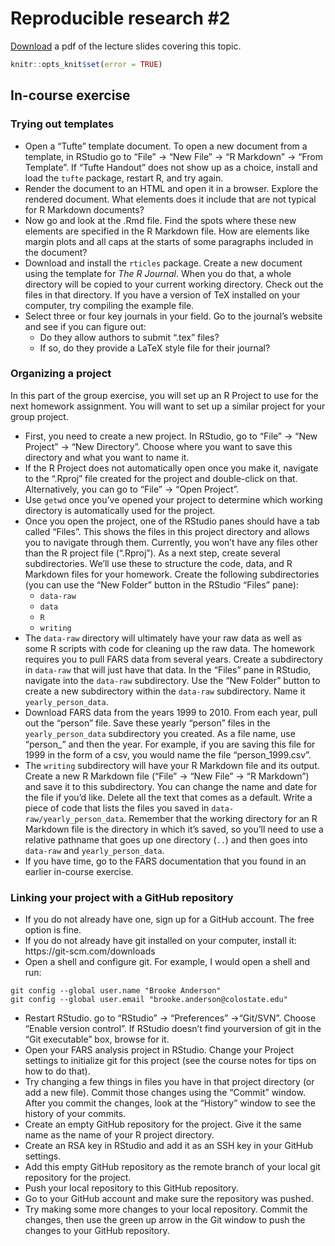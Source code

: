 # Reproducible research #2

[Download](https://github.com/geanders/RProgrammingForResearch/raw/master/slides/CourseNotes_Week9.pdf) a pdf of the lecture slides covering this topic.

```r
knitr::opts_knit$set(error = TRUE)
```

<!-- ## R Notebooks  -->

<!-- From RStudio's [article on R Notebooks](http://rmarkdown.rstudio.com/r_notebooks.html): -->

<!-- > "An R Notebook is an R Markdown document with chunks that can be executed independently and interactively, with output visible immediately beneath the input." -->

<!-- R Notebooks are a new feature. Right now, if you want to use them, you need to update to RStudio's Preview version. You can get that [here](https://www.rstudio.com/products/rstudio/download/preview/). -->

<!-- You can render an R Notebook document to a final, static version (e.g., pdf, Word, HTML) just like an R Markdown file.   -->

<!-- Therefore, you can use R Notebooks as an alternative to R Markdown, with the ability to try out and change chunks interactively as you write the document.  -->

<!-- You can open a new R Notebook file by going in RStudio to "File" -> "New File". In the Preview version of RStudio, there's an option there for "R Notebook".   -->

<!-- As with R Markdown files, when you choose to create a new R Notebook file, RStudio opens a skeleton file with some example text and formatting already in the file.   -->

<!-- The syntax is very similar to an R Markdown file, but the YAML now specifies:  -->

<!-- ``` -->
<!-- output: html_notebook -->
<!-- ``` -->

<!-- ## Templates -->


<!-- R Markdown **templates** can be used to change multiple elements of the style of a rendered document. You can think of these as being the document-level analog to the themes we've used with `ggplot` objects.   -->

<!-- To do this, some kind of style file is applied when rendering document. For HTML documents, Cascading Style Sheets (CSS) (`.css`) can be used to change the style of different elements. For pdf files, LaTeX package (style) files (`.sty`) are used.  -->

<!-- To open a new R Markdown file that uses a template, in RStudio, go to "File" -> "New File" -> "R Markdown" -> "From Template".  -->

<!-- Different templates come with different R packages. A couple of templates come with the `rmarkdown` package, which you likely already have.  -->

<!-- Many of these templates will only render to pdf.    -->

<!-- To render a pdf from R Markdown, you need to have a version of TeX installed on your computer. Like R, TeX is open source software. RStudio recommends the following installations by system: -->

<!-- - For Macs: MacTeX -->
<!-- - For PCs: MiKTeX -->

<!-- Links for installing both can be found at http://www.latex-project.org/ftp.html   -->

<!-- Current version of TeX: 3.14159265. -->

<!-- The `tufte` package has templates for creating handouts typeset like Edward Tufte's books.   -->

<!-- This package includes templates for creating both pdf and HTML documents in this style.   -->

<!-- The package includes special functions like `newthought`, special chunk options like `fig.fullwidth`, and special knitr engines like `marginfigure`. Special features available in the tufte template include:  -->

<!-- - Margin references -->
<!-- - Margin figures -->
<!-- - Side notes -->
<!-- - Full width figures -->

<!-- The `rticles` package has templates for several journals:  -->

<!-- - *Journal of Statistical Software*  -->
<!-- - *The R Journal* -->
<!-- - *Association for Computing Machinery* -->
<!-- - ACS publications (*Journal of the American Chemical Society*, *Environmental Science & Technology*)  -->
<!-- - Elsevier publications -->

<!-- Some of these templates create a whole directory, with several files besides the .Rmd file. For example, the template for *The R Journal* includes:  -->

<!-- - The R Markdown file in which you write your article -->
<!-- - "RJournal.sty": A LaTeX package (style) file specific to *The R Journal*. This file tells LaTeX how to render all the elements in your article in the style desired by this journal.  -->
<!-- - "RJreferences.bib": A BibTeX file, where you can save citation information for all references in your article. -->
<!-- - "Rlogo.png": An example figure (the R logo). -->

<!-- Once you render the R Markdown document from this template, you'll end up with some new files in the directory:  -->

<!-- - "[your file name].tex": A TeX file with the content from your R Markdown file. This will be "wrapped" with some additional formatting input to create "RJwrapper.tex". -->
<!-- - "RJwrapper.tex": A TeX file that includes both the content from your R Markdown file and additional formatting input. Typically, you will submit this file (along with the BibTeX, any figure and image files, and possibly the style file) to the journal. -->
<!-- - "RJwrapper.pdf": The rendered pdf file (what the published article would look like) -->

<!-- This template files will often require some syntax that looks more like LaTeX than Markdown.   -->

<!-- For example, for the template for *The R Journal*, you need to use `\citep{}` and `\citet{}` to include citations. These details will depend on the style file of the template.   -->

<!-- As a note, you can always use raw LaTeX in R Markdown documents, not just in documents you're creating with a template. You just need to be careful not to mix the two. For example, if you use a LaTeX environment to begin an itemized list (e.g., with `begin{itemize}`), you must start each item with `item`, not `-`.  -->

<!-- You can create your own template. You create it as part of a custom R package, and then will have access to the template once you've installed the package. This can be useful if you often write documents in a certain style, or if you ever work somewhere with certain formatting requirements for reports.   -->

<!-- RStudio has full instructions for creating your own template: http://rmarkdown.rstudio.com/developer_document_templates.html -->

<!-- ## R Projects -->

<!-- ### Organization -->

<!-- So far, you have run much of your analysis within a single R script or R Markdown file. Often, any associated data are within the same working directory as your script or R Markdown file, but the files for one project are not separated from files for other projects.   -->

<!-- As you move to larger projects, this kind of set-up won't work as well. Instead, you'll want to start keeping all materials for a project in a single and exclusive directory. -->

<!-- Often, it helps to organize the files in a project directory into subdirectories. Common subdirectories include:  -->

<!-- - `data-raw`: Raw data and R scripts to clean the raw data.  -->
<!-- - `data`: Cleaned data, often saved as `.RData` after being generated by a script in `data-raw`. -->
<!-- - `R`: Code for any functions used in analysis. -->
<!-- - `reports`: Any final products rendered from R Markdown and their original R Markdown files (e.g., paper drafts, reports, presentations). -->

<!-- ### Creating R Projects -->

<!-- RStudio allows you to create "Projects" to organize code, data, and results within a directory. When you create a project, RStudio adds a file with the extension ".Rproj" to the directory.   -->

<!-- There are some advantages to setting a directory to be an R Project. The project: -->

<!-- - Automatically uses the directory as your current working directory when you open the project.  -->
<!-- - Coordinates well with git version control and GitHub repository system.  -->
<!-- - Opens a "Files" window for navigating project files in an RStudio pane when you open the project.  -->

<!-- You can create a new project from scratch or from an existing directory.   -->

<!-- To create an R project from a working directory, in RStudio go to "File" -> "New Project" -> "New Directory". You can then choose where you want to save the new project directory. -->

<!-- ## git -->

<!-- Git is a version control system.  -->

<!-- It saves information about all changes you make on all files in a repository. This allows you to revert back to previous versions and search through the history for all files in the repository.  -->

<!-- Git is open source. You can download it for different operating systems here:  -->

<!-- https://git-scm.com/downloads -->

<!-- You will need git on your computer to use git with RStudio and create local git repositories you can sync with GitHub repositories. -->



<!-- Before you use git, you should configure it. For example, you should make sure it has your name and email address.  -->

<!-- You can configure git with commands at the shell. For example, I would run the following code at a shell to configure git to have my proper user name and email:   -->

<!-- ``` -->
<!-- git config --global user.name "Brooke Anderson" -->
<!-- git config --global user.email "brooke.anderson@colostate.edu" -->
<!-- ``` -->



<!-- Sometimes, RStudio will automatically find git (once you've installed git) when you start RStudio.  -->

<!-- However, in some cases, you may need to take some more steps to activate git in RStudio. To do this, go to "RStudio" -> "Preferences" -> "Git/SVN". Choose "Enable version control". If RStudio doesn't find your version of git in the "Git executable" box, browse for it.  -->

<!-- ### Initializing a git repository -->

<!-- You can initialize a git repository using commands from the shell. To do that, take the following steps (first check that it is not already a git repository): -->

<!-- 1. Use a shell ("Terminal" on Macs) to navigate to to that directory. You can use `cd` to do that (similar to `setwd` in R).  -->
<!-- 2. Once you are in the directory, run `git status`. If you get the message `fatal: Not a git repository (or any of the parent directories): .git`, it is not yet a git repository.  -->
<!-- 3. If you do not get an error from `git status`, the directory is already a repository. If you do get an error, run `git init` to initialize it as a repository. -->

<!-- For example, if I wanted to make the "fars_analysis" directory, which is a direct subdirectory of my home directory, a git repository, I could open a shell and run:  -->

<!-- ``` -->
<!-- cd ~/fars_analysis -->
<!-- git init -->
<!-- ``` -->

<!-- You can also initialize a git repository for a directory that is an R Project directory through R Studio.  -->

<!-- 1. Open the Project.  -->
<!-- 2. Go to "Tools" -> "Version Control" -> "Project Setup". -->
<!-- 3. In the box for "Version control system", choose "Git". -->

<!-- **Note:** If you have just installed git, and have not restarted RStudio, you'll need to do that before RStudio will recognize git. If you do not see "Git" in the box for "Version control system", it means either that you do not have git installed on your computer or that RStudio was unable to find it. -->

<!-- Once you initialize the project as a git repository, you should have a "Git" window in one of your RStudio panes (top right pane by default).  -->

<!-- As you make and save changes to files, they will show up in this window for you to commit. For example, this is what the Git window for our coursebook looks like when I have changes to the slides for week 9 that I need to commit:  -->

<!-- ```{r echo = FALSE, out.width="0.8\\textwidth", fig.align="center"} -->
<!-- knitr::include_graphics("_book/figures/ExampleGitWindow.png") -->
<!-- ``` -->

<!-- ### Committing -->

<!-- When you want git to record changes, you *commit* the files with the changes. Each time you commit, you have to include a short commit message with some information about the changes.  -->

<!-- You can make commits from a shell. However, in this course we'll just make commits from the RStudio environment.  -->


<!-- To make a commit from RStudio, click on the "Commit" button in the Git window. That will open a separate commit window that looks like this:  -->

<!-- ```{r echo = FALSE, out.width="0.8\\textwidth", fig.align="center"} -->
<!-- knitr::include_graphics("_book/figures/ExampleCommitWindow.png") -->
<!-- ``` -->


<!-- In this window, to commit changes:  -->

<!-- 1. Click on the files you want to commit to select them.  -->
<!-- 2. If you'd like, you can use the bottom part of the window to look through the changes you are committing in each file.  -->
<!-- 3. Write a message in the "Commit message" box. Keep the message to one line in this box if you can. If you need to explain more, write a short one-line message, skip a line, and then write a longer explanation.  -->
<!-- 4. Click on the "Commit" button on the right.  -->

<!-- Once you commit changes to files, they will disappear from the Git window until you make and save more changes in them. -->




<!-- ### Browsing history  -->

<!-- On the top left of the Commit window, you can toggle to "History". This window allows you to explore the history of commits for the repository. -->

<!-- ```{r echo = FALSE, out.width="0.8\\textwidth", fig.align="center"} -->
<!-- knitr::include_graphics("_book/figures/ExampleHistoryWindow.png") -->
<!-- ``` -->

<!-- GitHub allows you to host git repositories online. This allows you to:  -->

<!-- - Work collaboratively on a shared repository -->
<!-- - Fork someone else's repository to create your own copy that you can use and change as you want -->
<!-- - Suggest changes to other people's repositories through pull requests -->



<!-- To push local repositories to GitHub and fork other people's repositories, you will need a GitHub account.  -->

<!-- You can sign up at https://github.com. A free account is fine.  -->



<!-- The basic unit for working in GitHub is the repository. You can think of a repository as very similar to an R Project--- it's a directory of files with some supplemental files saving some additional information about the directory.  -->

<!-- While R Projects have this additional information saved as an ".RProj" file, git repositories have this information in a directory called ".git". Because this pathname starts with a dot, it won't show up in many of the ways you list files in a directory. From a shell, you can see files that start with `.` by running `ls -a` from within that directory.  -->




<!-- ### Linking local repo to GitHub repo -->

<!-- If you have a local directory that you would like to push to GitHub, these are the steps to do it.  -->

<!-- First, you need to make sure that the directory is under git version control. See the notes on initializing a repository. -->

<!-- Next, you need to create an empty repository on GitHub to sync with your local repository. Do that by:  -->

<!-- 1. In GitHub, click on the "+" in the upper right corner ("Create new"). -->
<!-- 2. Choose "Create new repository". -->
<!-- 3. Give your repository the same name as the local directory you'd like to connect it to. For example, if you want to connect it to a directory called "fars_analysis" on your computer, name the repository "fars_analysis". -->
<!-- 4. Leave everything else as-is (unless you'd like to add a short description in the "Description" box). Click on "Create repository" at the bottom of the page. -->


<!-- Now you are ready to connect the two repositories.  -->

<!-- First, you'll want to change some settings in RStudio so GitHub will recognize that your local repository belongs to you, rather than asking for you password every time.  -->

<!-- - In RStudio, go to "RStudio" -> "Preferences" -> "Git / svn". Choose to "Create RSA key". -->
<!-- - Click on "View public key". Copy what shows up. -->
<!-- - Go to your GitHub account and navigate to "Settings". Click on "SSH and GPG keys".  -->
<!-- - Click on "New SSH key". Name the key something like "RStudio" (you might want to include the device name if you'll have SSH keys from RStudio on several computers). Past in your public key in the "Key box". -->

<!-- ### Syncing RStudio and GitHub -->

<!-- Now you're ready to push your local repository to the empty GitHub repository you created.  -->

<!-- 1. Open a shell and navigate to the directory you want to push. (You can open a shell from RStudio using the gear button in the Git window.) -->
<!-- 2. Add the GitHub repository as a remote branch with the following command (this gives an example for adding a GitHub repository named "ex_repo" in my GitHub account, "geanders"): -->
<!-- ``` -->
<!-- git remote add origin git@github.com:geanders/ex_repo.git -->
<!-- ``` -->

<!-- 3. Push the contents of the local repository to the GitHub repository. -->
<!-- ``` -->
<!-- git push -u origin master -->
<!-- ``` -->

<!-- To pull a repository that already exists on GitHub and to which you have access (or that you've forked), first use `cd` to change a shell into the directory where you want to put the repository then run `git clone` to clone the repository locally. For example, if I wanted to clone a GitHub repository called "ex_repo" in my GitHub account, I would run: -->

<!-- ``` -->
<!-- git clone git@github.com:geanders/ex_repo.git -->
<!-- ``` -->

<!-- Once you have linked a local R project with a GitHub repository, you can push and pull commits using the blue down arrow (pull from GitHub) and green up arrow (push to GitHub) in the Git window in RStudio.  -->

<!-- ```{r echo = FALSE, out.width="0.8\\textwidth", fig.align="center"} -->
<!-- knitr::include_graphics("_book/figures/ExampleGitWindow.png") -->
<!-- ``` -->



<!-- GitHub helps you work with others on code. There are two main ways you can do this:  -->

<!-- - **Collaborating:** Different people have the ability to push and pull directly to and from the same repository. When one person pushes a change to the repository, other collaborators can immediately get the changes by pulling the latest GitHub commits to their local repository.  -->
<!-- - **Forking:** Different people have their own GitHub repositories, with each linked to their own local repository. When a person pushes changes to GitHub, it only makes changes to his own repository. The person must issue a pull request to another person's fork of the repository to share the changes.  -->

<!-- ### Issues  -->

<!-- Each original GitHub repository (i.e., not a fork of another repository) has a tab for "Issues". This page works like a Discussion Forum.   -->

<!-- You can create new "Issue" threads to describe and discuss things that you want to change about the repository.  -->

<!-- Issues can be closed once the problem has been resolved. You can close issues on the "Issue" page with the "Close issue" button.  -->

<!-- If a commit you make in RStudio closes an issue, you can automatically close the issue on GitHub by including "Close #[issue number]" in your commit message and then pushing to GitHub.  -->

<!-- For example, if issue #5 is "Fix typo in section 3", and you make a change to fix that typo, you could make and save the change locally, commit that change with the commit message "Close #5", and then push to GitHub, and issue #5 in "Issues" for that GitHub repository will automatically be closed, with a link to the commit that fixed the issue.  -->

<!-- ### Pull request -->

<!-- You can use a *pull request* to suggest changes to a repository that you do not own or otherwise have the permission to directly change.  -->

<!-- You can also use pull requests within your own repositories. Some people will create a pull request every time they have a big issue they want to fix in one of their repositories.  -->

<!-- In GitHub, each repository has a "Pull requests" tab where you can manage pull requests (submit a pull request to another fork or merge in someone else's pull request for your fork). -->

<!-- Take the following steps to suggest changes to someone else's repository:  -->

<!-- 1. Fork the repository -->
<!-- 2. Make changes (locally or on GitHub) -->
<!-- 3. Save your changes and commit them -->
<!-- 4. Submit a pull request to the original repository -->
<!-- 5. If there are not any conflicts and the owner of the original repository likes your changes, he or she can merge them directly into the original repository. If there are conflicts, these need to be resolved before the pull request can be merged.  -->

<!-- ### Merge conflicts -->

<!-- At some point, you will get *merge conflicts*. These happen when two people have changed the same piece of code in two different ways at the same time.  -->

<!-- For example, say Rachel and are both working on local versions of the same repository, and I change a line to `mtcars[1, ]` while Rachel changes the same line to `head(mtcars, 1)`. Rachel pushes to the GitHub version of the repository before I do.   -->

<!-- When I pull the latest commits to the GitHub repository, I will have a merge conflict for this line. To be able to commit a final version, I'll need to decide which version of the code to use and commit a version of the file with that code.  -->

<!-- Merge conflicts can come up in a few situations:  -->

<!-- - You pull in commits from the GitHub branch of a repository you've been working on locally. -->
<!-- - Someone sends a pull request for one of your repositories. -->

<!-- If there are merge conflicts, they'll show up like this in the file:  -->

<!-- ``` -->
<!-- <<<<<<< HEAD -->
<!-- mtcars[1, ] -->
<!-- ======= -->
<!-- head(mtcars, 1) -->
<!-- >>>>>>> remote-branch -->
<!-- ``` -->

<!-- To fix them, search for all these spots in files with conflicts, pick the code you want to use, and delete everything else.  -->

<!-- For the example conflict, I might change the file from this: -->

<!-- ``` -->
<!-- <<<<<<< HEAD -->
<!-- mtcars[1, ] -->
<!-- ======= -->
<!-- head(mtcars, 1) -->
<!-- >>>>>>> remote-branch -->
<!-- ``` -->

<!-- To this:  -->

<!-- ``` -->
<!-- head(mtcars, 1) -->
<!-- ``` -->

<!-- Then you can save and commit the file. -->

<!-- ### Find out more -->

<!-- If you'd like to find out more, Hadley Wickham has a great chapter on using git and GitHub with RStudio in his *R Packages* book: -->

<!-- http://r-pkgs.had.co.nz/git.html -->



## In-course exercise

### Trying out templates 

- Open a "Tufte" template document. To open a new document from a template, in RStudio go to "File" -> "New File" -> "R Markdown" -> "From Template". If "Tufte Handout" does not show up as a choice, install and load the `tufte` package, restart R, and try again. 
- Render the document to an HTML and open it in a browser. Explore the rendered document. What elements does it include that are not typical for R Markdown documents?
- Now go and look at the .Rmd file. Find the spots where these new elements are specified in the R Markdown file. How are elements like margin plots and all caps at the starts of some paragraphs included in the document?
- Download and install the `rticles` package. Create a new document using the template for *The R Journal*. When you do that, a whole directory will be copied to your current working directory. Check out the files in that directory. If you have a version of TeX installed on your computer, try compiling the example file. 
- Select three or four key journals in your field. Go to the journal's website and see if you can figure out: 
    + Do they allow authors to submit ".tex" files?
    + If so, do they provide a LaTeX style file for their journal?

### Organizing a project

In this part of the group exercise, you will set up an R Project to use for the next homework assignment. You will want to set up a similar project for your group project. 

- First, you need to create a new project. In RStudio, go to "File" -> "New Project" -> "New Directory". Choose where you want to save this directory and what you want to name it. 
- If the R Project does not automatically open once you make it, navigate to the ".Rproj" file created for the project and double-click on that. Alternatively, you can go to "File" -> "Open Project". 
- Use `getwd` once you've opened your project to determine which working directory is automatically used for the project. 
- Once you open the project, one of the RStudio panes should have a tab called "Files". This shows the files in this project directory and allows you to navigate through them. Currently, you won't have any files other than the R project file (".Rproj"). As a next step, create several subdirectories. We'll use these to structure the code, data, and R Markdown files for your homework. Create the following subdirectories (you can use the "New Folder" button in the RStudio "Files" pane): 
    + `data-raw`
    + `data`
    + `R`
    + `writing`
- The `data-raw` directory will ultimately have your raw data as well as some R scripts with code for cleaning up the raw data. The homework requires you to pull FARS data from several years. Create a subdirectory in `data-raw` that will just have that data. In the "Files" pane in RStudio, navigate into the `data-raw` subdirectory. Use the "New Folder" button to create a new subdirectory within the `data-raw` subdirectory. Name it `yearly_person_data`. 
- Download FARS data from the years 1999 to 2010. From each year, pull out the "person" file. Save these yearly "person" files in the `yearly_person_data` subdirectory you created. As a file name, use "person_" and then the year. For example, if you are saving this file for 1999 in the form of a csv, you would name the file "person_1999.csv".
- The `writing` subdirectory will have your R Markdown file and its output. Create a new R Markdown file ("File" -> "New File" -> "R Markdown") and save it to this subdirectory. You can change the name and date for the file if you'd like. Delete all the text that comes as a default. Write a piece of code that lists the files you saved in `data-raw/yearly_person_data`. Remember that the working directory for an R Markdown file is the directory in which it's saved, so you'll need to use a relative pathname that goes up one directory (`..`) and then goes into `data-raw` and `yearly_person_data`. 
- If you have time, go to the FARS documentation that you found in an earlier in-course exercise. 

### Linking your project with a GitHub repository

- If you do not already have one, sign up for a GitHub account. The free option is fine. 
- If you do not already have git installed on your computer, install it: https://git-scm.com/downloads
- Open a shell and configure git. For example, I would open a shell and run: 
```
git config --global user.name "Brooke Anderson"
git config --global user.email "brooke.anderson@colostate.edu"
```
- Restart RStudio. go to “RStudio” -> “Preferences” ->“Git/SVN”. Choose “Enable version control”. If RStudio doesn’t find yourversion of git in the “Git executable” box, browse for it.
- Open your FARS analysis project in RStudio. Change your Project settings to initialize git for this project (see the course notes for tips on how to do that).
- Try changing a few things in files you have in that project directory (or add a new file). Commit those changes using the "Commit" window. After you commit the changes, look at the "History" window to see the history of your commits.
- Create an empty GitHub repository for the project. Give it the same name as the name of your R project directory. 
- Create an RSA key in RStudio and add it as an SSH key in your GitHub settings.
- Add this empty GitHub repository as the remote branch of your local git repository for the project. 
- Push your local repository to this GitHub repository. 
- Go to your GitHub account and make sure the repository was pushed. 
- Try making some more changes to your local repository. Commit the changes, then use the green up arrow in the Git window to push the changes to your GitHub repository.